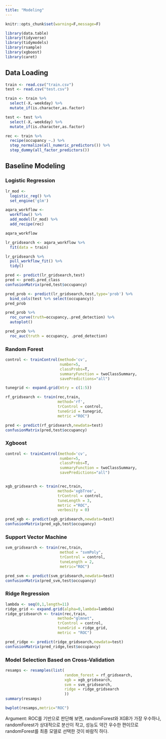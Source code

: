 ```yaml
---
title: "Modeling"
---
```


```r
knitr::opts_chunk$set(warning=F,message=F)

library(data.table)
library(tidyverse)
library(tidymodels)
library(rsample)
library(xgboost)
library(caret)
```

## Data Loading

```r
train <- read.csv("train.csv")
test <- read.csv("test.csv")

train <- train %>% 
  select(-X,-weekday) %>% 
  mutate_if(is.character,as.factor)

test <- test %>% 
  select(-X,-weekday) %>% 
  mutate_if(is.character,as.factor)
```

```r
rec <- train %>% 
  recipe(occupancy ~.) %>% 
  step_normalize(all_numeric_predictors()) %>% 
  step_dummy(all_factor_predictors())

```

## Baseline Modeling

### Logistic Regression

```r
lr_mod <- 
  logistic_reg() %>% 
  set_engine('glm')

aqara_workflow <- 
  workflow() %>% 
  add_model(lr_mod) %>% 
  add_recipe(rec)

aqara_workflow
```

```r
lr_gridsearch <- aqara_workflow %>%
  fit(data = train)
```

```r
lr_gridsearch %>% 
  pull_workflow_fit() %>% 
  tidy()
```

```r
pred <- predict(lr_gridsearch,test) 
pred <- pred$.pred_class
confusionMatrix(pred,test$occupancy)
```

```r
pred_prob <- predict(lr_gridsearch,test,type='prob') %>% 
  bind_cols(test %>% select(occupancy))
pred_prob 

```

```r
pred_prob %>% 
  roc_curve(truth=occupancy,.pred_detection) %>% 
  autoplot()
```

```r
pred_prob %>% 
  roc_auc(truth = occupancy, .pred_detection)
```

### Random Forest

```r
control <- trainControl(method='cv',
                        number=5,
                        classProbs=T,
                        summaryFunction = twoClassSummary,
                        savePredictions="all")

tunegrid <- expand.grid(mtry = c(1:5))

rf_gridsearch <- train(rec,train,
                       method='rf',
                       trControl = control,
                       tuneGrid = tunegrid,
                       metric ="ROC")
```

```r
pred <- predict(rf_gridsearch,newdata=test)
confusionMatrix(pred,test$occupancy)

```

### Xgboost

```r
control <- trainControl(method='cv',
                        number=5,
                        classProbs=T,
                        summaryFunction = twoClassSummary,
                        savePredictions="all")


xgb_gridsearch <- train(rec,train,
                       method='xgbTree',
                       trControl = control,
                       tuneLength = 3,
                       metric ="ROC",
                       verbosity = 0)
```

```r
pred_xgb <- predict(xgb_gridsearch,newdata=test)
confusionMatrix(pred_xgb,test$occupancy)
```

### Support Vector Machine

```r

svm_gridsearch <- train(rec,train,
                        method = "svmPoly",
                        trControl = control,
                        tuneLength = 2,
                        metric="ROC")
```

```r
pred_svm <- predict(svm_gridsearch,newdata=test)
confusionMatrix(pred_svm,test$occupancy)
```

### Ridge Regression

```r

lambda <- seq(0,1,length=11)
ridge_grid <- expand.grid(alpha=0,lambda=lambda)
ridge_gridsearch <- train(rec,train,
                       method="glmnet",
                       trControl = control,
                       tuneGrid = ridge_grid,
                       metric = "ROC")
```

```r
pred_ridge <- predict(ridge_gridsearch,newdata=test)
confusionMatrix(pred_ridge,test$occupancy)
```

### Model Selection Based on Cross-Validation

```r
resamps <- resamples(list(
                          random_forest = rf_gridsearch,
                          xgb = xgb_gridsearch,
                          svm = svm_gridsearch,
                          ridge = ridge_gridsearch
                          ))
summary(resamps)
```

```r
bwplot(resamps,metric="ROC")
```

Argument: ROC를 기반으로 판단해 보면, randomForest와 XGB가 가장 우수하나, randomForest가 상대적으로 분산이 작고, 성능도 약간 우수한 편이므로 randomForest를 최종 모델로 선택한 것이 바람직 하다.
